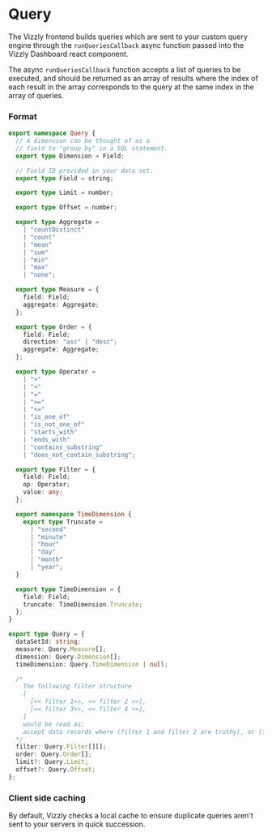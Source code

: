 # Query

The Vizzly frontend builds queries which are sent to your custom query engine through the
`runQueriesCallback` async function passed into the Vizzly Dashboard react component.

The async `runQueriesCallback` function accepts a list of queries to be executed, and
should be returned as an array of results where the index of each result in the array corresponds
to the query at the same index in the array of queries.

### Format

```typescript
export namespace Query {
  // A dimension can be thought of as a
  // field to "group by" in a SQL statement.
  export type Dimension = Field;

  // Field ID provided in your data set.
  export type Field = string;

  export type Limit = number;

  export type Offset = number;

  export type Aggregate =
    | "countDistinct"
    | "count"
    | "mean"
    | "sum"
    | "min"
    | "max"
    | "none";

  export type Measure = {
    field: Field;
    aggregate: Aggregate;
  };

  export type Order = {
    field: Field;
    direction: "asc" | "desc";
    aggregate: Aggregate;
  };

  export type Operator =
    | ">"
    | "<"
    | "="
    | ">="
    | "<="
    | "is_one_of"
    | "is_not_one_of"
    | "starts_with"
    | "ends_with"
    | "contains_substring"
    | "does_not_contain_substring";

  export type Filter = {
    field: Field;
    op: Operator;
    value: any;
  };

  export namespace TimeDimension {
    export type Truncate =
      | "second"
      | "minute"
      | "hour"
      | "day"
      | "month"
      | "year";
  }

  export type TimeDimension = {
    field: Field;
    truncate: TimeDimension.Truncate;
  };
}

export type Query = {
  dataSetId: string;
  measure: Query.Measure[];
  dimension: Query.Dimension[];
  timeDimension: Query.TimeDimension | null;

  /*
    The following filter structure
    [
      [<< filter 1>>, << filter 2 >>],
      [<< filter 3>>, << filter 4 >>],
    ]
    would be read as;
    accept data records where (filter 1 and filter 2 are truthy), or (filter 3 and filter 4 are truthy)
  */
  filter: Query.Filter[][];
  order: Query.Order[];
  limit?: Query.Limit;
  offset?: Query.Offset;
};
```

### Client side caching

By default, Vizzly checks a local cache to ensure duplicate queries aren't sent to your servers
in quick succession.
